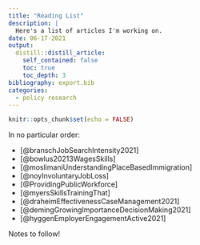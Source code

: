 ```yaml
---
title: "Reading List"
description: |
  Here's a list of articles I'm working on.
date: 06-17-2021
output:
  distill::distill_article:
    self_contained: false
    toc: true
    toc_depth: 3
bibliography: export.bib
categories:
  - policy research
---
```



```r
knitr::opts_chunk$set(echo = FALSE)
```

In no particular order:

* [@branschJobSearchIntensity2021]
* [@bowlus20213WagesSkills]
* [@moslimaniUnderstandingPlaceBasedImmigration]
* [@noyInvoluntaryJobLoss]
* [@ProvidingPublicWorkforce]
* [@myersSkillsTrainingThat]
* [@draheimEffectivenessCaseManagement2021]
* [@demingGrowingImportanceDecisionMaking2021]
* [@hyggenEmployerEngagementActive2021]

Notes to follow!
